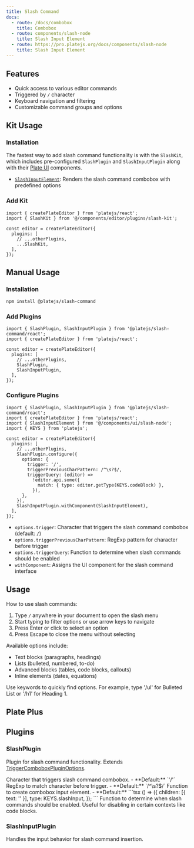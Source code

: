 ```yaml
---
title: Slash Command
docs:
  - route: /docs/combobox
    title: Combobox
  - route: components/slash-node
    title: Slash Input Element
  - route: https://pro.platejs.org/docs/components/slash-node
    title: Slash Input Element
---
```


<ComponentPreview name="slash-command-demo" />

<PackageInfo>

## Features

- Quick access to various editor commands
- Triggered by `/` character
- Keyboard navigation and filtering
- Customizable command groups and options

</PackageInfo>

## Kit Usage

<Steps>

### Installation

The fastest way to add slash command functionality is with the `SlashKit`, which includes pre-configured `SlashPlugin` and `SlashInputPlugin` along with their [Plate UI](/docs/installation/plate-ui) components.

<ComponentSource name="slash-kit" />

- [`SlashInputElement`](/docs/components/slash-node): Renders the slash command combobox with predefined options

### Add Kit

```tsx
import { createPlateEditor } from 'platejs/react';
import { SlashKit } from '@/components/editor/plugins/slash-kit';

const editor = createPlateEditor({
  plugins: [
    // ...otherPlugins,
    ...SlashKit,
  ],
});
```

</Steps>

## Manual Usage

<Steps>

### Installation

```bash
npm install @platejs/slash-command
```

### Add Plugins

```tsx
import { SlashPlugin, SlashInputPlugin } from '@platejs/slash-command/react';
import { createPlateEditor } from 'platejs/react';

const editor = createPlateEditor({
  plugins: [
    // ...otherPlugins,
    SlashPlugin,
    SlashInputPlugin,
  ],
});
```

### Configure Plugins

```tsx
import { SlashPlugin, SlashInputPlugin } from '@platejs/slash-command/react';
import { createPlateEditor } from 'platejs/react';
import { SlashInputElement } from '@/components/ui/slash-node';
import { KEYS } from 'platejs';

const editor = createPlateEditor({
  plugins: [
    // ...otherPlugins,
    SlashPlugin.configure({
      options: {
        trigger: '/',
        triggerPreviousCharPattern: /^\s?$/,
        triggerQuery: (editor) =>
          !editor.api.some({
            match: { type: editor.getType(KEYS.codeBlock) },
          }),
      },
    }),
    SlashInputPlugin.withComponent(SlashInputElement),
  ],
});
```

- `options.trigger`: Character that triggers the slash command combobox (default: `/`)
- `options.triggerPreviousCharPattern`: RegExp pattern for character before trigger
- `options.triggerQuery`: Function to determine when slash commands should be enabled
- `withComponent`: Assigns the UI component for the slash command interface

</Steps>

## Usage

How to use slash commands:

1. Type `/` anywhere in your document to open the slash menu
2. Start typing to filter options or use arrow keys to navigate
3. Press Enter or click to select an option
4. Press Escape to close the menu without selecting

Available options include:
- Text blocks (paragraphs, headings)
- Lists (bulleted, numbered, to-do)
- Advanced blocks (tables, code blocks, callouts)
- Inline elements (dates, equations)

<Callout type="info">
  Use keywords to quickly find options. For example, type '/ul' for Bulleted List or '/h1' for Heading 1.
</Callout>

## Plate Plus

<ComponentPreviewPro name="slash-menu-pro" />

## Plugins

### SlashPlugin

Plugin for slash command functionality. Extends [TriggerComboboxPluginOptions](/docs/combobox#triggercomboboxpluginoptions).

<API name="SlashPlugin">
<APIOptions>
  <APIItem name="trigger" type="string" optional>
    Character that triggers slash command combobox.
    - **Default:** `'/'`
  </APIItem>
  <APIItem name="triggerPreviousCharPattern" type="RegExp" optional>
    RegExp to match character before trigger.
    - **Default:** `/^\s?$/`
  </APIItem>
  <APIItem name="createComboboxInput" type="() => TComboboxInputElement" optional>
    Function to create combobox input element.
    - **Default:** 
    ```tsx
    () => ({
      children: [{ text: '' }],
      type: KEYS.slashInput,
    });
    ```
  </APIItem>
  <APIItem name="triggerQuery" type="(editor: PlateEditor) => boolean" optional>
    Function to determine when slash commands should be enabled. Useful for disabling in certain contexts like code blocks.
  </APIItem>
</APIOptions>
</API>

### SlashInputPlugin

Handles the input behavior for slash command insertion.
